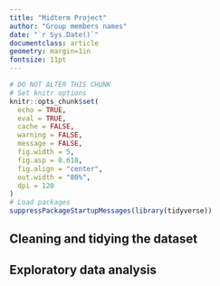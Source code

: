 ```yaml
---
title: "Midterm Project"
author: "Group members names"
date: "`r Sys.Date()`"
documentclass: article
geometry: margin=1in
fontsize: 11pt
---
```


```r
# DO NOT ALTER THIS CHUNK
# Set knitr options
knitr::opts_chunk$set(
  echo = TRUE,
  eval = TRUE,
  cache = FALSE,
  warning = FALSE,
  message = FALSE,
  fig.width = 5,
  fig.asp = 0.618,
  fig.align = "center",
  out.width = "80%",
  dpi = 120
)
# Load packages
suppressPackageStartupMessages(library(tidyverse))
```

## Cleaning and tidying the dataset



## Exploratory data analysis



